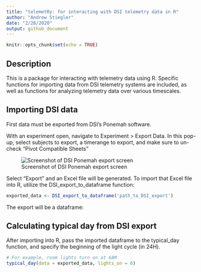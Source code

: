 ```yaml
---
title: "telemetRy: for interacting with DSI telemetry data in R"
author: "Andrew Stiegler"
date: "2/28/2020"
output: github_document
---
```


```r
knitr::opts_chunk$set(echo = TRUE)
```

## Description
This is a package for interacting with telemetry data using R. Specific 
functions for importing data from DSI telemetry systems are included, as well 
as functions for analyzing telemetry data over various timescales.

## Importing DSI data
First data must be exported from DSI's Ponemah software. 

With an experiment open, navigate to Experiment > Export Data. In this pop-up, 
select subjects to export, a timerange to export, and make sure to un-check 
"Pivot Compatible Sheets"

![Screenshot of DSI Ponemah export screen](/Users/DSI/Documents/R/telemetRy/images/ponemah_export_pivot.png)



Select "Export" and an Excel file will be generated. To import that Excel file 
into R, utilize the DSI_export_to_dataframe function:
```r
exported_data <- DSI_export_to_dataframe('path_to_DSI_export')
```

The export will be a dataframe:

## Calculating typical day from DSI export
After importing into R, pass the imported dataframe to the typical_day function, 
and specify the beginning of the light cycle (in 24H). 
```r
# For example, room lights turn on at 6AM
typical_day(data = exported_data, lights_on = 6)
```

